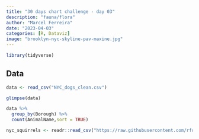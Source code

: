 ```yaml
---
title: "30 days chart challenge - day 03"
description: "fauna/flora"
author: "Marcel Ferreira"
date: "2023-04-03"
categories: [R, Dataviz]
image: "brooklyn-nyc-skyline-pav-maxine.jpg"
---
```


```r
library(tidyverse)
```

## Data

```r
data <- read_csv("NYC_dogs_clean.csv")
```

```r
glimpse(data)
```

```r
data %>%
  group_by(Borough) %>%
  count(AnimalName,sort = TRUE)
```

```r
nyc_squirrels <- readr::read_csv("https://raw.githubusercontent.com/rfordatascience/tidytuesday/master/data/2019/2019-10-29/nyc_squirrels.csv")
```
